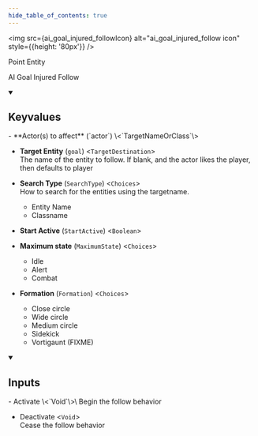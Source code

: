 ```yaml
---
hide_table_of_contents: true
---
```


<!---
!!!!!!
THIS PAGE IS AUTOGENERATED FROM GAME FGD DEFINITIONS!
DO NOT EDIT MANUALLY!
!!!!!!

In order to make edits, you can make an annotation file in /fgd_dump_overrides
-->



<img src={ai_goal_injured_followIcon} alt="ai_goal_injured_follow icon" style={{height: '80px'}} />

Point Entity

AI Goal Injured Follow

<details open>
<summary><h2>Keyvalues</h2></summary>
- **Actor(s) to affect** (`actor`) \<`TargetNameOrClass`\>

- **Target Entity** (`goal`) \<`TargetDestination`\>\
The name of the entity to follow. If blank, and the actor likes the player, then defaults to player

- **Search Type** (`SearchType`) \<`Choices`\>\
How to search for the entities using the targetname.
  - Entity Name 
  - Classname 


- **Start Active** (`StartActive`) \<`Boolean`\>

- **Maximum state** (`MaximumState`) \<`Choices`\>
  - Idle 
  - Alert 
  - Combat 


- **Formation** (`Formation`) \<`Choices`\>
  - Close circle 
  - Wide circle 
  - Medium circle 
  - Sidekick 
  - Vortigaunt (FIXME) 



 </details>
<details open>
<summary><h2>Inputs</h2></summary>
- Activate \<`Void`\>\
Begin the follow behavior

- Deactivate \<`Void`\>\
Cease the follow behavior


 </details>
